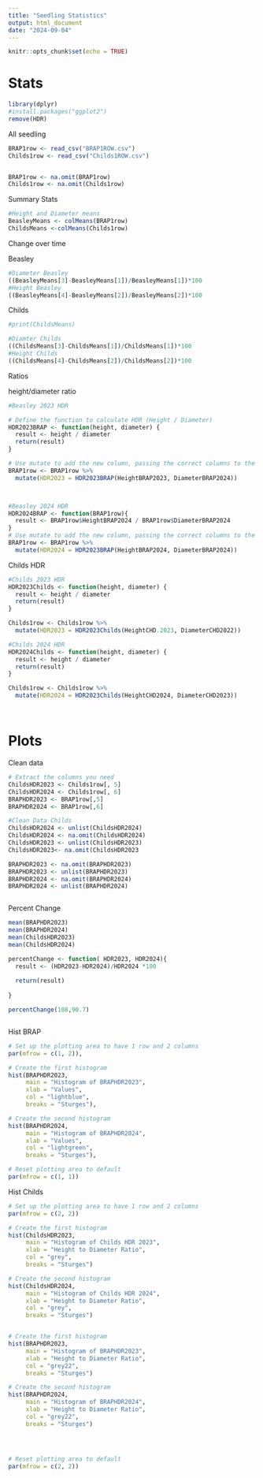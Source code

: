 ```yaml
---
title: "Seedling Statistics"
output: html_document
date: "2024-09-04"
---
```


```r
knitr::opts_chunk$set(echo = TRUE)
```

# Stats

```r
library(dplyr)
#install.packages("ggplot2")
remove(HDR)
```

All seedling

```r
BRAP1row <- read_csv("BRAP1ROW.csv")
Childs1row <- read_csv("Childs1ROW.csv")


BRAP1row <- na.omit(BRAP1row)
Childs1row <- na.omit(Childs1row)
```

Summary Stats

```r
#Height and Diameter means
BeasleyMeans <- colMeans(BRAP1row)
ChildsMeans <-colMeans(Childs1row)
```

Change over time

Beasley

```r
#Diameter Beasley
((BeasleyMeans[3]-BeasleyMeans[1])/BeasleyMeans[1])*100
#Height Beasley
((BeasleyMeans[4]-BeasleyMeans[2])/BeasleyMeans[2])*100


```

Childs

```r
#print(ChildsMeans)

#Diamter Childs
((ChildsMeans[3]-ChildsMeans[1])/ChildsMeans[1])*100
#Height Childs
((ChildsMeans[4]-ChildsMeans[2])/ChildsMeans[2])*100

```

Ratios

height/diameter ratio

```r

#Beasley 2023 HDR

# Define the function to calculate HDR (Height / Diameter)
HDR2023BRAP <- function(height, diameter) {
  result <- height / diameter
  return(result)
}

# Use mutate to add the new column, passing the correct columns to the function
BRAP1row <- BRAP1row %>%
  mutate(HDR2023 = HDR2023BRAP(HeightBRAP2023, DiameterBRAP2024))



#Beasley 2024 HDR
HDR2024BRAP <- function(BRAP1row){
  result <- BRAP1row$HeightBRAP2024 / BRAP1row$DiameterBRAP2024
}
# Use mutate to add the new column, passing the correct columns to the function
BRAP1row <- BRAP1row %>%
  mutate(HDR2024 = HDR2023BRAP(HeightBRAP2024, DiameterBRAP2024))


```

Childs HDR

```r
#Childs 2023 HDR
HDR2023Childs <- function(height, diameter) {
  result <- height / diameter
  return(result)
}

Childs1row <- Childs1row %>%
  mutate(HDR2023 = HDR2023Childs(HeightCHD.2023, DiameterCHD2022))

#Childs 2024 HDR
HDR2024Childs <- function(height, diameter) {
  result <- height / diameter
  return(result)
}

Childs1row <- Childs1row %>%
  mutate(HDR2024 = HDR2023Childs(HeightCHD2024, DiameterCHD2023))




```

# Plots

Clean data

```r
# Extract the columns you need
ChildsHDR2023 <- Childs1row[, 5]
ChildsHDR2024 <- Childs1row[, 6]
BRAPHDR2023 <- BRAP1row[,5]
BRAPHDR2024 <- BRAP1row[,6]

#Clean Data Childs
ChildsHDR2024 <- unlist(ChildsHDR2024)
ChildsHDR2024 <- na.omit(ChildsHDR2024)
ChildsHDR2023 <- unlist(ChildsHDR2023)
ChildsHDR2023<- na.omit(ChildsHDR2023

BRAPHDR2023 <- na.omit(BRAPHDR2023)
BRAPHDR2023 <- unlist(BRAPHDR2023)
BRAPHDR2024 <- na.omit(BRAPHDR2024)
BRAPHDR2024 <- unlist(BRAPHDR2024)



```

Percent Change

```r
mean(BRAPHDR2023)
mean(BRAPHDR2024)
mean(ChildsHDR2023)
mean(ChildsHDR2024)

percentChange <- function( HDR2023, HDR2024){
  result <- (HDR2023-HDR2024)/HDR2024 *100
  
  return(result)
  
}

percentChange(108,90.7)



```

Hist BRAP

```r
# Set up the plotting area to have 1 row and 2 columns
par(mfrow = c(1, 2)),

# Create the first histogram
hist(BRAPHDR2023, 
     main = "Histogram of BRAPHDR2023", 
     xlab = "Values", 
     col = "lightblue", 
     breaks = "Sturges"),

# Create the second histogram
hist(BRAPHDR2024, 
     main = "Histogram of BRAPHDR2024", 
     xlab = "Values", 
     col = "lightgreen", 
     breaks = "Sturges"),

# Reset plotting area to default
par(mfrow = c(1, 1))
```

Hist Childs

```r
# Set up the plotting area to have 1 row and 2 columns
par(mfrow = c(2, 2))

# Create the first histogram
hist(ChildsHDR2023, 
     main = "Histogram of Childs HDR 2023", 
     xlab = "Height to Diameter Ratio", 
     col = "grey", 
     breaks = "Sturges")

# Create the second histogram
hist(ChildsHDR2024, 
     main = "Histogram of Childs HDR 2024",
     xlab = "Height to Diameter Ratio", 
     col = "grey", 
     breaks = "Sturges")


# Create the first histogram
hist(BRAPHDR2023, 
     main = "Histogram of BRAPHDR2023", 
     xlab = "Height to Diameter Ratio", 
     col = "grey22", 
     breaks = "Sturges")

# Create the second histogram
hist(BRAPHDR2024, 
     main = "Histogram of BRAPHDR2024", 
     xlab = "Height to Diameter Ratio", 
     col = "grey22", 
     breaks = "Sturges")




# Reset plotting area to default
par(mfrow = c(2, 2))




```

